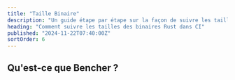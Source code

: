 ```yaml
---
title: "Taille Binaire"
description: "Un guide étape par étape sur la façon de suivre les tailles des binaires Rust dans CI"
heading: "Comment suivre les tailles des binaires Rust dans CI"
published: "2024-11-22T07:40:00Z"
sortOrder: 6
---
```



<Intro
  lang="Rust"
/>

## Qu'est-ce que Bencher ?

<BencherIntro />

<Steps
  lang="Rust"
  optionUrl="/fr/docs/explanation/adapters/#%EF%B8%8F-file-size"
  adapterUrl="/fr/docs/explanation/adapters/#-json"
/>

<FileSizeInner>
  <CargoBuild />
</FileSizeInner>

<br />

<CallToAction lang={Language.fr} />
